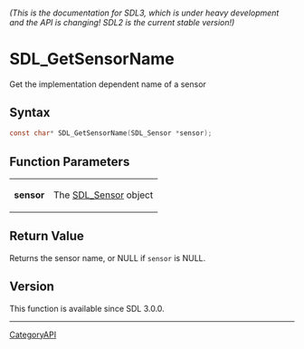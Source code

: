 ====== (This is the documentation for SDL3, which is under heavy development and the API is changing! SDL2 is the current stable version!) ======
= SDL_GetSensorName =

Get the implementation dependent name of a sensor 

== Syntax ==

<syntaxhighlight lang='c'>
const char* SDL_GetSensorName(SDL_Sensor *sensor);
</syntaxhighlight>

== Function Parameters ==

{|
|'''sensor'''
|The [[SDL_Sensor]] object
|}

== Return Value ==

Returns the sensor name, or NULL if <code>sensor</code> is NULL.

== Version ==

This function is available since SDL 3.0.0.

----
[[CategoryAPI]]


